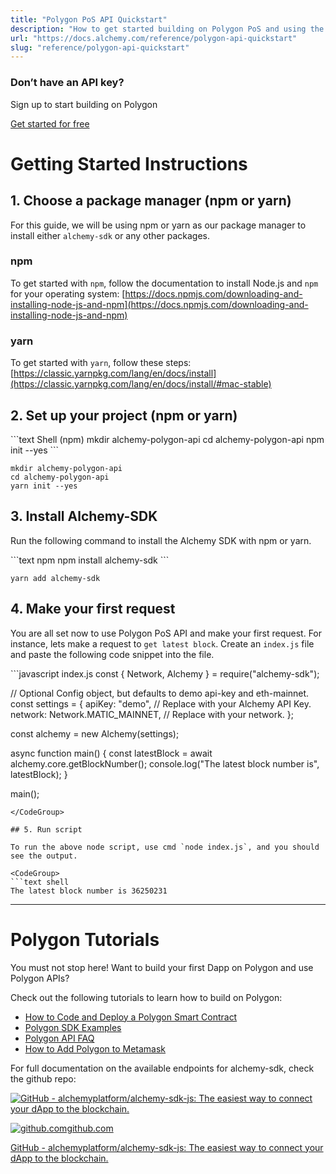 ```yaml
---
title: "Polygon PoS API Quickstart"
description: "How to get started building on Polygon PoS and using the JSON-RPC API"
url: "https://docs.alchemy.com/reference/polygon-api-quickstart"
slug: "reference/polygon-api-quickstart"
---
```



### Don’t have an API key?

Sign up to start building on Polygon

[Get started for free](https://dashboard.alchemy.com/signup/?a=polygon-quickstarrt)

# Getting Started Instructions

## 1. Choose a package manager (npm or yarn)

For this guide, we will be using npm or yarn as our package manager to install either `alchemy-sdk` or any other packages.

### npm

To get started with `npm`, follow the documentation to install Node.js and `npm` for your operating system: [https://docs.npmjs.com/downloading-and-installing-node-js-and-npm](https://docs.npmjs.com/downloading-and-installing-node-js-and-npm)

### yarn

To get started with `yarn`, follow these steps: [https://classic.yarnpkg.com/lang/en/docs/install](https://classic.yarnpkg.com/lang/en/docs/install/#mac-stable)

## 2. Set up your project (npm or yarn)

<CodeGroup>
  ```text Shell (npm)
  mkdir alchemy-polygon-api
  cd alchemy-polygon-api
  npm init --yes
  ```

  ```text Shell (yarn)
  mkdir alchemy-polygon-api
  cd alchemy-polygon-api
  yarn init --yes
  ```
</CodeGroup>

## 3. Install Alchemy-SDK

Run the following command to install the Alchemy SDK with npm or yarn.

<CodeGroup>
  ```text npm
  npm install alchemy-sdk
  ```

  ```text yarn
  yarn add alchemy-sdk
  ```
</CodeGroup>

## 4. Make your first request

You are all set now to use Polygon PoS API and make your first request. For instance, lets make a request to `get latest block`. Create an `index.js` file and paste the following code snippet into the file.

<CodeGroup>
  ```javascript index.js
  const { Network, Alchemy } = require("alchemy-sdk");

  // Optional Config object, but defaults to demo api-key and eth-mainnet.
  const settings = {
    apiKey: "demo", // Replace with your Alchemy API Key.
    network: Network.MATIC_MAINNET, // Replace with your network.
  };

  const alchemy = new Alchemy(settings);

  async function main() {
    const latestBlock = await alchemy.core.getBlockNumber();
    console.log("The latest block number is", latestBlock);
  }

  main();
  ```
</CodeGroup>

## 5. Run script

To run the above node script, use cmd `node index.js`, and you should see the output.

<CodeGroup>
  ```text shell
  The latest block number is 36250231
  ```
</CodeGroup>

***

# Polygon Tutorials

You must not stop here! Want to build your first Dapp on Polygon and use Polygon APIs?

Check out the following tutorials to learn how to build on Polygon:

* [How to Code and Deploy a Polygon Smart Contract](/docs/how-to-code-and-deploy-a-polygon-smart-contract)
* [Polygon SDK Examples](/reference/polygon-sdk-examples)
* [Polygon API FAQ](/reference/polygon-api-faq)
* [How to Add Polygon to Metamask](/docs/how-to-add-polygon-to-metamask)

For full documentation on the available endpoints for alchemy-sdk, check the github repo:

[![GitHub - alchemyplatform/alchemy-sdk-js: The easiest way to connect your dApp to the blockchain.](alchemy-sdk-js.png)](https://github.com/alchemyplatform/alchemy-sdk-js)

[![github.com](favicon.ico)github.com](https://github.com/alchemyplatform/alchemy-sdk-js)

[GitHub - alchemyplatform/alchemy-sdk-js: The easiest way to connect your dApp to the blockchain.](https://github.com/alchemyplatform/alchemy-sdk-js)
